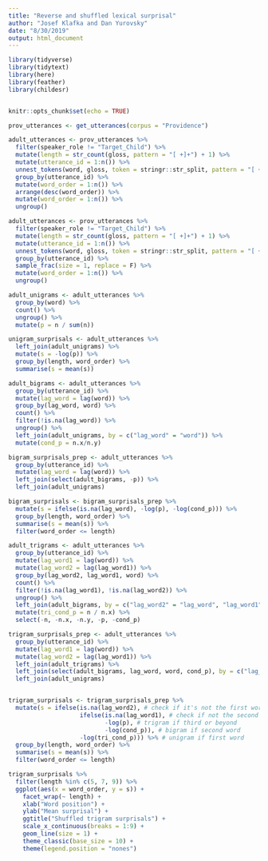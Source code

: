 ```yaml
---
title: "Reverse and shuffled lexical surprisal"
author: "Josef Klafka and Dan Yurovsky"
date: "8/30/2019"
output: html_document
---
```


```r
library(tidyverse)
library(tidytext)
library(here)
library(feather)
library(childesr)


knitr::opts_chunk$set(echo = TRUE)
```

```r
prov_utterances <- get_utterances(corpus = "Providence")
```

```r
adult_utterances <- prov_utterances %>%
  filter(speaker_role != "Target_Child") %>% 
  mutate(length = str_count(gloss, pattern = "[ +]+") + 1) %>%
  mutate(utterance_id = 1:n()) %>%
  unnest_tokens(word, gloss, token = stringr::str_split, pattern = "[ +]+") %>%
  group_by(utterance_id) %>%
  mutate(word_order = 1:n()) %>% 
  arrange(desc(word_order)) %>% 
  mutate(word_order = 1:n()) %>%
  ungroup()
```

```r
adult_utterances <- prov_utterances %>%
  filter(speaker_role != "Target_Child") %>% 
  mutate(length = str_count(gloss, pattern = "[ +]+") + 1) %>%
  mutate(utterance_id = 1:n()) %>%
  unnest_tokens(word, gloss, token = stringr::str_split, pattern = "[ +]+") %>%
  group_by(utterance_id) %>%
  sample_frac(size = 1, replace = F) %>% 
  mutate(word_order = 1:n()) %>%
  ungroup() 
```

```r
adult_unigrams <- adult_utterances %>%
  group_by(word) %>%
  count() %>%
  ungroup() %>%
  mutate(p = n / sum(n))

unigram_surprisals <- adult_utterances %>%
  left_join(adult_unigrams) %>%
  mutate(s = -log(p)) %>%
  group_by(length, word_order) %>%
  summarise(s = mean(s))

adult_bigrams <- adult_utterances %>%
  group_by(utterance_id) %>%
  mutate(lag_word = lag(word)) %>%
  group_by(lag_word, word) %>%
  count() %>%
  filter(!is.na(lag_word)) %>%
  ungroup() %>%
  left_join(adult_unigrams, by = c("lag_word" = "word")) %>%
  mutate(cond_p = n.x/n.y) 

bigram_surprisals_prep <- adult_utterances %>%
  group_by(utterance_id) %>%
  mutate(lag_word = lag(word)) %>%
  left_join(select(adult_bigrams, -p)) %>%
  left_join(adult_unigrams)

bigram_surprisals <- bigram_surprisals_prep %>%
  mutate(s = ifelse(is.na(lag_word), -log(p), -log(cond_p))) %>%
  group_by(length, word_order) %>%
  summarise(s = mean(s)) %>% 
  filter(word_order <= length)

adult_trigrams <- adult_utterances %>%
  group_by(utterance_id) %>%
  mutate(lag_word1 = lag(word)) %>%
  mutate(lag_word2 = lag(lag_word1)) %>%
  group_by(lag_word2, lag_word1, word) %>%
  count() %>%
  filter(!is.na(lag_word1), !is.na(lag_word2)) %>%
  ungroup() %>%
  left_join(adult_bigrams, by = c("lag_word2" = "lag_word", "lag_word1" = "word")) %>%
  mutate(tri_cond_p = n / n.x) %>%
  select(-n, -n.x, -n.y, -p, -cond_p)

trigram_surprisals_prep <- adult_utterances %>%
  group_by(utterance_id) %>%
  mutate(lag_word1 = lag(word)) %>%
  mutate(lag_word2 = lag(lag_word1)) %>%
  left_join(adult_trigrams) %>% 
  left_join(select(adult_bigrams, lag_word, word, cond_p), by = c("lag_word1" = "lag_word", "word" = "word")) %>% 
  left_join(adult_unigrams)


trigram_surprisals <- trigram_surprisals_prep %>%
  mutate(s = ifelse(is.na(lag_word2), # check if it's not the first word
                    ifelse(is.na(lag_word1), # check if not the second word
                           -log(p), # trigram if third or beyond
                           -log(cond_p)), # bigram if second word
                    -log(tri_cond_p))) %>% # unigram if first word
  group_by(length, word_order) %>%
  summarise(s = mean(s)) %>% 
  filter(word_order <= length)
```

```r
trigram_surprisals %>%  
  filter(length %in% c(5, 7, 9)) %>%
  ggplot(aes(x = word_order, y = s)) +
    facet_wrap(~ length) + 
    xlab("Word position") +
    ylab("Mean surprisal") +
    ggtitle("Shuffled trigram surprisals") + 
    scale_x_continuous(breaks = 1:9) + 
    geom_line(size = 1) +
    theme_classic(base_size = 10) + 
    theme(legend.position = "nones") 
```